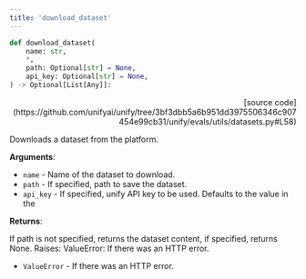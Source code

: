 ```yaml
---
title: 'download_dataset'
---
```


```python
def download_dataset(
    name: str,
    *,
    path: Optional[str] = None,
    api_key: Optional[str] = None,
) -> Optional[List[Any]]:
```

<p align="right">[source code](https://github.com/unifyai/unify/tree/3bf3dbb5a6b951dd3975506346c907454e99cb31/unify/evals/utils/datasets.py#L58)</p>

Downloads a dataset from the platform.

**Arguments**:

- `name` - Name of the dataset to download.
- `path` - If specified, path to save the dataset.
- `api_key` - If specified, unify API key to be used. Defaults to the value in the



**Returns**:

If path is not specified, returns the dataset content, if specified, returns
None.
Raises:
ValueError: If there was an HTTP error.
- `ValueError` - If there was an HTTP error.